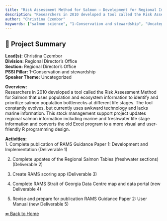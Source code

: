 ---
title: "Risk Assessment Method for Salmon – Development for Regional Implementation"
description: "Researchers in 2010 developed a tool called the Risk Assessment Method for Salmon that uses population and ecosystem information to identify and prioritize salmon population bottlenecks at different life stages. The tool constantly evolves, but currently uses awkward technology and lacks marine information. This stock management support project updates regional salmon information including marine and freshwater life stage information and converts the old Excel program to a more visual and user-friendly R programming design."
author: "Christina Czembor"
keywords: ["salmon science", "1-Conservation and stewardship", "Uncategorized", "Regional Director's Office", "Regional Director's Office"]
---

## 🧬 Project Summary

**Lead(s):** Christina Czembor  
**Division:** Regional Director's Office  
**Section:** Regional Director's Office  
**PSSI Pillar:** 1-Conservation and stewardship  
**Speaker Theme:** Uncategorized  

**Overview:**  
Researchers in 2010 developed a tool called the Risk Assessment Method for Salmon that uses population and ecosystem information to identify and prioritize salmon population bottlenecks at different life stages. The tool constantly evolves, but currently uses awkward technology and lacks marine information. This stock management support project updates regional salmon information including marine and freshwater life stage information and converts the old Excel program to a more visual and user-friendly R programming design.   

**Activities:**  
1. Complete publication of RAMS Guidance Paper 1: Development and Implementation (Deliverable 1)
2. Complete updates of the Regional Salmon Tables (freshwater sections) (Deliverable 2)
3. Create RAMS scoring app (Deliverable 3)
4. Complete RAMS Strait of Georgia Data Centre map and data portal (new Deliverable 4)
5. Revise and prepare for publication RAMS Guidance Paper 2: User Manual (new Deliverable 5)

[⬅ Back to Home](../index.qmd)
